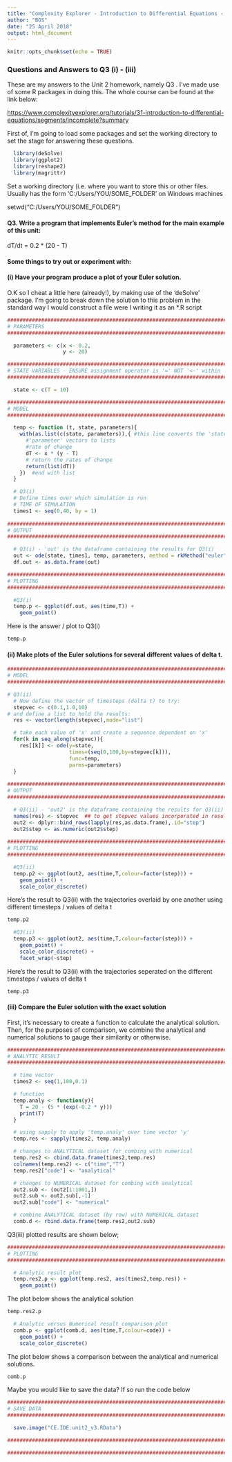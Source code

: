 ---
title: "Complexity Explorer - Introduction to Differential Equations - Unit 2 Homework"
author: "BGS"
date: "25 April 2018"
output: html_document
---

```{r setup, include=FALSE}
knitr::opts_chunk$set(echo = TRUE)
```

### Questions and Answers to Q3 (i) - (iii)
These are my answers to the Unit 2 homework, namely Q3 . I've made
use of some R packages in doing this. The whole course can be found at the link
below:

<https://www.complexityexplorer.org/tutorials/31-introduction-to-differential-equations/segments/incomplete?summary>

First of, I'm going to load some packages and set the working directory to set the
stage for answering these questions.
```{r}
  library(deSolve)
  library(ggplot2)
  library(reshape2)
  library(magrittr)
```
Set a working directory (i.e. where you want to store this or other files.
Usually has the form 'C:/Users/YOU/SOME_FOLDER' on Windows machines

  setwd("C:/Users/YOU/SOME_FOLDER") 

#### Q3. Write a program that implements Euler's method for the main example of this unit: 

dT/dt = 0.2 * (20 - T)

#### Some things to try out or experiment with:
#### (i) Have your program produce a plot of your Euler solution.

O.K so I cheat a little here (already!), by making use of the 'deSolve' package.
I'm going to break down the solution to this problem in the standard way I would
construct a file were I writing it as an *.R script
```{r}
################################################################################
# PARAMETERS
################################################################################

  parameters <- c(x <- 0.2,
                  y <- 20)

################################################################################
# STATE VARIABLES - ENSURE assignment operator is '=' NOT '<-' within 'state'
################################################################################

  state <- c(T = 10)

################################################################################
# MODEL
################################################################################

  temp <- function (t, state, parameters){
    with(as.list(c(state, parameters)),{ #this line converts the 'state' and 
      #'parameter' vectors to lists
      #rate of change
      dT <- x * (y - T)
      # return the rates of change
      return(list(dT))
    })  #end with list
  }

  # Q3(i)
  # Define times over which simulation is run
  # TIME OF SIMULATION
  times1 <- seq(0,40, by = 1)
  
################################################################################
# OUTPUT
################################################################################

  # Q3(i) - 'out' is the dataframe containing the results for Q3(i)
  out <- ode(state, times1, temp, parameters, method = rkMethod("euler"))
  df.out <- as.data.frame(out)

################################################################################
# PLOTTING
################################################################################

  #Q3(i)
  temp.p <- ggplot(df.out, aes(time,T)) + 
    geom_point()
```
Here is the answer / plot to Q3(i)
```{r temp.p, echo=FALSE}
temp.p
```

#### (ii) Make plots of the Euler solutions for several different values of delta t.

```{r}
################################################################################
# MODEL
################################################################################

# Q3(ii)
  # Now define the vector of timesteps (delta t) to try:
  stepvec <- c(0.1,1.0,10)
# and define a list to hold the results:
  res <- vector(length(stepvec),mode="list")

  # take each value of 'x' and create a sequence dependent on 'x'
  for(k in seq_along(stepvec)){
    res[[k]] <- ode(y=state, 
                    times=(seq(0,100,by=stepvec[k])),
                    func=temp,
                    parms=parameters)
  }
  
################################################################################
# OUTPUT
################################################################################

  # Q3(ii) - 'out2' is the dataframe containing the results for Q3(ii)
  names(res) <- stepvec  ## to get stepvec values incorporated in results
  out2 <- dplyr::bind_rows(lapply(res,as.data.frame),.id="step")
  out2$step <- as.numeric(out2$step)
  
################################################################################
# PLOTTING
################################################################################

  #Q3(ii)
  temp.p2 <- ggplot(out2, aes(time,T,colour=factor(step))) + 
    geom_point() +
    scale_color_discrete()
```

Here's the result to Q3(ii) with the trajectories overlaid by one another using different timesteps / values of delta t

```{r temp.p2, echo=FALSE}
temp.p2
```
```{r}
  #Q3(ii)
  temp.p3 <- ggplot(out2, aes(time,T,colour=factor(step))) + 
    geom_point() +
    scale_color_discrete() +
    facet_wrap(~step)
```

Here's the result to Q3(ii) with the trajectories seperated on the different timesteps / values of delta t 

```{r temp.p3, echo=FALSE}
temp.p3
```

#### (iii) Compare the Euler solution with the exact solution

First, it's necessary to create a function to calculate the analytical solution. Then, for the purposes of comparison, we combine the analytical and numerical solutions to gauge their similarity or otherwise.

```{r}
################################################################################
# ANALYTIC RESULT 
################################################################################

  # time vector
  times2 <- seq(1,100,0.1)
```
```{r echo=T, results='hide'}
  # function
  temp.analy <- function(y){
    T = 20 - (5 * (exp(-0.2 * y)))
    print(T)
  }
```
```{r echo=T, results='hide'}
  # using sapply to apply 'temp.analy' over time vector 'y'
  temp.res <- sapply(times2, temp.analy)
```
```{r}
  # changes to ANALYTICAL dataset for combing with numerical
  temp.res2 <- cbind.data.frame(times2,temp.res)
  colnames(temp.res2) <- c("time","T")
  temp.res2["code"] <- "analytical"

  # changes to NUMERICAL dataset for combing with analytical
  out2.sub <- (out2[1:1001,])
  out2.sub <- out2.sub[,-1]
  out2.sub["code"] <- "numerical" 

  # combine ANALYTICAL dataset (by row) with NUMERICAL dataset
  comb.d <- rbind.data.frame(temp.res2,out2.sub)
```

Q3(iii) plotted results are shown below;

```{r}
################################################################################
# PLOTTING
################################################################################

  # Analytic result plot
  temp.res2.p <- ggplot(temp.res2, aes(times2,temp.res)) +
    geom_point()
```

The plot below shows the analytical solution

```{r}
temp.res2.p
```
```{r}
  # Analytic versus Numerical result comparison plot
  comb.p <- ggplot(comb.d, aes(time,T,colour=code)) +
    geom_point() +
    scale_color_discrete()
```

The plot below shows a comparison between the analytical and numerical solutions.

```{r}
comb.p
```

Maybe you would like to save the data? If so run the code below

```{r}
################################################################################
# SAVE DATA
################################################################################

  save.image("CE.IDE.unit2_v3.RData")

################################################################################

################################################################################
```